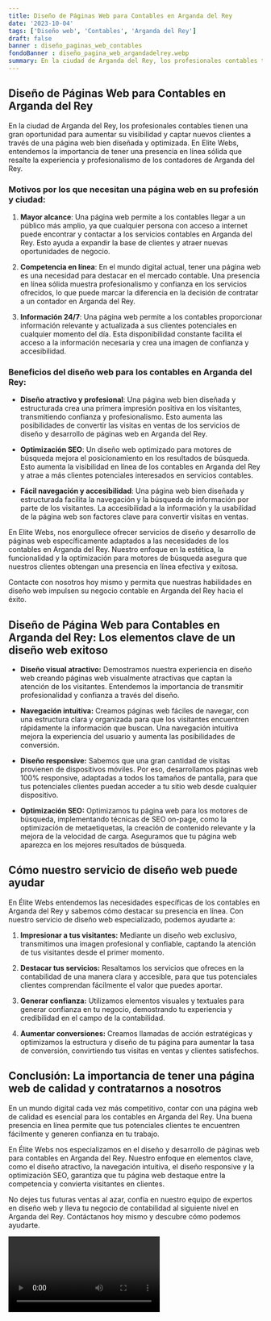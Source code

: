 ```yaml
---
title: Diseño de Páginas Web para Contables en Arganda del Rey
date: '2023-10-04'
tags: ['Diseño web', 'Contables', 'Arganda del Rey']
draft: false
banner : diseño_paginas_web_contables
fondoBanner : diseño_pagina_web_argandadelrey.webp
summary: En la ciudad de Arganda del Rey, los profesionales contables tienen una gran oportunidad para aumentar su visibilidad y captar nuevos clientes a través de una página web bien diseñada y optimizada. En Elite Webs, entendemos la importancia de tener una presencia en línea sólida que resalte la experiencia y profesionalismo de los contadores de Arganda del Rey.
---
```


## Diseño de Páginas Web para Contables en Arganda del Rey

En la ciudad de Arganda del Rey, los profesionales contables tienen una gran oportunidad para aumentar su visibilidad y captar nuevos clientes a través de una página web bien diseñada y optimizada. En Elite Webs, entendemos la importancia de tener una presencia en línea sólida que resalte la experiencia y profesionalismo de los contadores de Arganda del Rey.

### Motivos por los que necesitan una página web en su profesión y ciudad:

1. **Mayor alcance**: Una página web permite a los contables llegar a un público más amplio, ya que cualquier persona con acceso a internet puede encontrar y contactar a los servicios contables en Arganda del Rey. Esto ayuda a expandir la base de clientes y atraer nuevas oportunidades de negocio.

2. **Competencia en línea**: En el mundo digital actual, tener una página web es una necesidad para destacar en el mercado contable. Una presencia en línea sólida muestra profesionalismo y confianza en los servicios ofrecidos, lo que puede marcar la diferencia en la decisión de contratar a un contador en Arganda del Rey.

3. **Información 24/7**: Una página web permite a los contables proporcionar información relevante y actualizada a sus clientes potenciales en cualquier momento del día. Esta disponibilidad constante facilita el acceso a la información necesaria y crea una imagen de confianza y accesibilidad.

### Beneficios del diseño web para los contables en Arganda del Rey:

- **Diseño atractivo y profesional**: Una página web bien diseñada y estructurada crea una primera impresión positiva en los visitantes, transmitiendo confianza y profesionalismo. Esto aumenta las posibilidades de convertir las visitas en ventas de los servicios de diseño y desarrollo de páginas web en Arganda del Rey.

- **Optimización SEO**: Un diseño web optimizado para motores de búsqueda mejora el posicionamiento en los resultados de búsqueda. Esto aumenta la visibilidad en línea de los contables en Arganda del Rey y atrae a más clientes potenciales interesados en servicios contables.

- **Fácil navegación y accesibilidad**: Una página web bien diseñada y estructurada facilita la navegación y la búsqueda de información por parte de los visitantes. La accesibilidad a la información y la usabilidad de la página web son factores clave para convertir visitas en ventas.

En Elite Webs, nos enorgullece ofrecer servicios de diseño y desarrollo de páginas web específicamente adaptados a las necesidades de los contables en Arganda del Rey. Nuestro enfoque en la estética, la funcionalidad y la optimización para motores de búsqueda asegura que nuestros clientes obtengan una presencia en línea efectiva y exitosa.

Contacte con nosotros hoy mismo y permita que nuestras habilidades en diseño web impulsen su negocio contable en Arganda del Rey hacia el éxito.

<GifSeo />

<Cta />

## Diseño de Página Web para Contables en Arganda del Rey: Los elementos clave de un diseño web exitoso

- **Diseño visual atractivo:** Demostramos nuestra experiencia en diseño web creando páginas web visualmente atractivas que captan la atención de los visitantes. Entendemos la importancia de transmitir profesionalidad y confianza a través del diseño.

- **Navegación intuitiva:** Creamos páginas web fáciles de navegar, con una estructura clara y organizada para que los visitantes encuentren rápidamente la información que buscan. Una navegación intuitiva mejora la experiencia del usuario y aumenta las posibilidades de conversión.

- **Diseño responsive:** Sabemos que una gran cantidad de visitas provienen de dispositivos móviles. Por eso, desarrollamos páginas web 100% responsive, adaptadas a todos los tamaños de pantalla, para que tus potenciales clientes puedan acceder a tu sitio web desde cualquier dispositivo.

- **Optimización SEO:** Optimizamos tu página web para los motores de búsqueda, implementando técnicas de SEO on-page, como la optimización de metaetiquetas, la creación de contenido relevante y la mejora de la velocidad de carga. Aseguramos que tu página web aparezca en los mejores resultados de búsqueda.

## Cómo nuestro servicio de diseño web puede ayudar

En Élite Webs entendemos las necesidades específicas de los contables en Arganda del Rey y sabemos cómo destacar su presencia en línea. Con nuestro servicio de diseño web especializado, podemos ayudarte a:

1. **Impresionar a tus visitantes:** Mediante un diseño web exclusivo, transmitimos una imagen profesional y confiable, captando la atención de tus visitantes desde el primer momento.

2. **Destacar tus servicios:** Resaltamos los servicios que ofreces en la contabilidad de una manera clara y accesible, para que tus potenciales clientes comprendan fácilmente el valor que puedes aportar.

3. **Generar confianza:** Utilizamos elementos visuales y textuales para generar confianza en tu negocio, demostrando tu experiencia y credibilidad en el campo de la contabilidad.

4. **Aumentar conversiones:** Creamos llamadas de acción estratégicas y optimizamos la estructura y diseño de tu página para aumentar la tasa de conversión, convirtiendo tus visitas en ventas y clientes satisfechos.

## Conclusión: La importancia de tener una página web de calidad y contratarnos a nosotros

En un mundo digital cada vez más competitivo, contar con una página web de calidad es esencial para los contables en Arganda del Rey. Una buena presencia en línea permite que tus potenciales clientes te encuentren fácilmente y generen confianza en tu trabajo.

En Élite Webs nos especializamos en el diseño y desarrollo de páginas web para contables en Arganda del Rey. Nuestro enfoque en elementos clave, como el diseño atractivo, la navegación intuitiva, el diseño responsive y la optimización SEO, garantiza que tu página web destaque entre la competencia y convierta visitantes en clientes.

No dejes tus futuras ventas al azar, confía en nuestro equipo de expertos en diseño web y lleva tu negocio de contabilidad al siguiente nivel en Arganda del Rey. Contáctanos hoy mismo y descubre cómo podemos ayudarte.

<Video />

<CtaBot job='Contables' city='Arganda del Rey'/>

<Gmaps query='Arganda del Rey+españa+maps' />